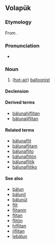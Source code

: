 ==Volapük==

===Etymology===
From {{compound|bälun|-a-|flit|-an|lang=vo|t1=balloon|t2=genitive morpheme|t3=flight|t4=person}}.

===Pronunciation===
* {{IPA|[bɛlunafliˈtan]|lang=vo}}

===Noun===
{{vo-noun}}

# {{qualifier|male or female}} ([[hot-air]]) [[balloonist]]

====Declension====
{{vo-decl-noun}}

====Derived terms====
* [[bälunahiflitan]]
* [[bälunajiflitan]]

====Related terms====
* [[bälunaflit]]
* [[bälunaflitam]]
* [[bälunaflito]]
* [[bälunaflitön]]
* [[bälunaflitik]]
* [[bälunaflitiko]]

====See also====
* [[bälun]]
* [[bälunil]]
* [[bälunül]]
* [[flit]]
* [[flitanm]]
* [[flitan]]
* [[flitön]]
* [[hiflitan]]
* [[jiflitan]]
* [[lebälun]]